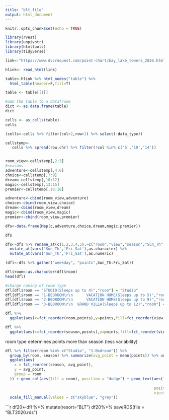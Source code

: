 ```yaml
---
title: "blt_file"
output: html_document
---
```


```r
knitr::opts_chunk$set(echo = TRUE)
```


```r
library(rvest)
library(unpivotr)
library(htmltools)
library(tidyverse)

link<-"https://www.dvcrequest.com/point-chart/bay_lake_towers_2020.html"

```


```r
hlink<- read_html(link)

table<-hlink %>% html_nodes("table") %>% 
  html_table(header=F,fill=T)

table <- table[[1]]

#add the table to a dataframe
dict <- as.data.frame(table)
dict
```


```r
cells <- as_cells(table)
cells
```


```r
(cells<-cells %>% filter(col>2,row>1) %>% select(-data_type))
```




```r
cellstemp<-
   cells %>% spread(row,chr) %>% filter(!col %in% c('6','10','14'))


room_view<-cellstemp[,2:3]
#seasons
adventure<-cellstemp[,4:6]
choice<-cellstemp[,7:9]
dream<-cellstemp[,10:12]
magic<-cellstemp[,13:15]
premier<-cellstemp[,16:18]

adventure<-cbind(room_view,adventure)
choice<-cbind(room_view,choice)
dream<-cbind(room_view,dream)
magic<-cbind(room_view,magic)
premier<-cbind(room_view,premier)

dfs<-data.frame(Map(c,adventure,choice,dream,magic,premier))

dfs
```


```r
dfs<-dfs %>% rename_at(c(1,2,3,4,5),~c("room","view","season","Sun_Th","Fri_Sat")) %>%
  mutate_at(vars('Sun_Th','Fri_Sat'),as.character) %>%
  mutate_at(vars('Sun_Th','Fri_Sat'),as.numeric)

(dfl<-dfs %>% gather("weekday", "points",Sun_Th:Fri_Sat))

```


```r
dfl$room<-as.character(dfl$room)
head(dfl)
```


```r
#change naming of room type
dfl[dfl$room == "STUDIO(Sleeps up to 4)","room"] = "Studio"
dfl[dfl$room == "1-BEDROOM\r\n      VACATION HOME(Sleeps up to 5)","room"] = "1-Bedroom"
dfl[dfl$room == "2-BEDROOM\r\n      VACATION HOME(Sleeps up to 9)","room"] = "2-Bedroom"
dfl[dfl$room == "3-BEDROOM\r\n  GRAND VILLA(Sleeps up to 12)","room"] = "3-Bedroom"

```


```r
dfl %>%
  ggplot(aes(x=fct_reorder(room,points),y=points,fill=fct_reorder(view,points)))+geom_boxplot()+scale_fill_brewer(palette= "OrRd")
```

```r
dfl %>%
  ggplot(aes(x=fct_reorder(season,points),y=points,fill=fct_reorder(view,points)))+geom_boxplot()+scale_fill_brewer(palette= "OrRd")
```
room type determines points more than season (less variability)

```r
dfl %>% filter(room %in% c("Studio", "1-Bedroom")) %>%
  group_by(room, season) %>% summarize(avg_point = mean(points)) %>% ungroup() %>%
  ggplot(aes(
    x = fct_reorder(season, avg_point),
    y = avg_point,
    group = room
  )) + geom_col(aes(fill = room), position = "dodge") + geom_text(aes(label =
                                                                        round(avg_point, 1)),
                                                                  position = position_dodge(0.9),
                                                                  vjust = 0) +
  scale_fill_manual(values = c("skyblue", "grey"))
```

```r
df20<-dfl %>% mutate(resort="BLT")
df20%>% saveRDS(file = "BLT2020.rds")

